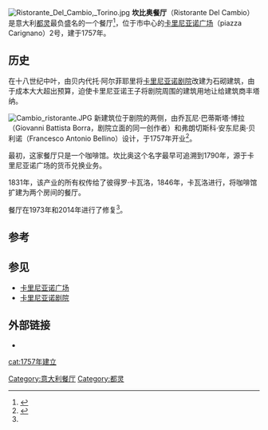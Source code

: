 [[File:Ristorante_Del_Cambio,_Torino.jpg|thumb]]
'''坎比奥餐厅'''（Ristorante Del Cambio）是意大利[[都灵|都灵]]最负盛名的一个餐厅<ref name="MuseoTorino">{{Cite web|url=http://www.museotorino.it/view/s/70479118ae834ddb89ed26bf4fcf19ef|title=Ristorante del Cambio|accessdate=2020年10月18日|archive-date=2021年1月2日|archive-url=https://web.archive.org/web/20210102195851/https://www.museotorino.it/view/s/70479118ae834ddb89ed26bf4fcf19ef|dead-url=no}}</ref>，位于市中心的[[卡里尼亚诺广场|卡里尼亚诺广场]]（piazza Carignano）2号，建于1757年。

==历史==
在十八世纪中叶，由贝内代托·阿尔菲耶里将[[卡里尼亚诺剧院|卡里尼亚诺剧院]]改建为石砌建筑，由于成本大大超出预算，迫使卡里尼亚诺王子将剧院周围的建筑用地让给建筑商丰塔纳。

[[File:Cambio_ristorante.JPG|thumb]]
新建筑位于剧院的两侧，由乔瓦尼·巴蒂斯塔·博拉（Giovanni Battista Borra，剧院立面的同一创作者）和弗朗切斯科·安东尼奥·贝利诺（Francesco Antonio Bellino）设计，于1757年开业<ref>{{Cite web
|url= http://www.atlanteditorino.it/L.html
|title= Atlante di Torino - La grande piazza
|accessdate= 2020年8月18日
|archive-date= 2020年11月9日
|archive-url= https://web.archive.org/web/20201109131019/http://www.atlanteditorino.it/L.html
|dead-url= no
}}</ref>。

最初，这家餐厅只是一个咖啡馆。坎比奥这个名字最早可追溯到1790年，源于卡里尼亚诺广场的货币兑换业务。

1831年，该产业的所有权传给了彼得罗·卡瓦洛，1846年，卡瓦洛进行，将咖啡馆扩建为两个房间的餐厅。

餐厅在1973年和2014年进行了修复<ref name="MuseoTorino" />。

==参考==
<references/>

==参见==
*[[卡里尼亚诺广场|卡里尼亚诺广场]]
*[[卡里尼亚诺剧院|卡里尼亚诺剧院]]

==外部链接==
*{{cite web|url=https://delcambio.it/it/ristorante-del-cambio/home|title=Sito ufficiale|access-date=2021-02-04|archive-date=2020-11-29|archive-url=https://web.archive.org/web/20201129081329/https://delcambio.it/it/ristorante-del-cambio/home/|dead-url=no}}

{{coord|display=title}}

[[Category:意大利餐厅|Category:意大利餐厅]]
[[Category:都灵|Category:都灵]]
[[cat:1757年建立|cat:1757年建立]]